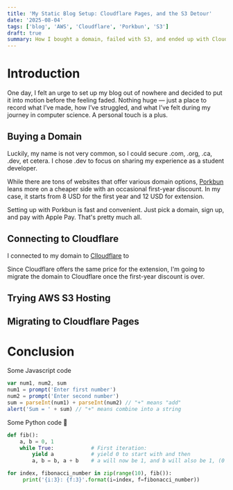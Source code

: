 ```yaml
---
title: 'My Static Blog Setup: Cloudflare Pages, and the S3 Detour'
date: '2025-08-04'
tags: ['blog', 'AWS', 'Cloudflare', 'Porkbun', 'S3']
draft: true
summary: How I bought a domain, failed with S3, and ended up with Cloudflare Pages
---
```


# Introduction

One day, I felt an urge to set up my blog out of nowhere and decided to put it into motion before the feeling faded. Nothing huge — just a place to record what I’ve made, how I’ve struggled, and what I’ve felt during my journey in computer science. A personal touch is a plus.

## Buying a Domain

Luckily, my name is not very common, so I could secure .com, .org, .ca, .dev, et cetera. I chose .dev to focus on sharing my experience as a student developer.

While there are tons of websites that offer various domain options, [Porkbun](Porkbun.com) leans more on a cheaper side with an occasional first-year discount. In my case, it starts from 8 USD for the first year and 12 USD for extension.

Setting up with Porkbun is fast and convenient. Just pick a domain, sign up, and pay with Apple Pay. That's pretty much all.

## Connecting to Cloudflare

I connected to my domain to [Clloudflare](cloudflare.com) to

Since Cloudflare offers the same price for the extension, I'm going to migrate the domain to Cloudflare once the first-year discount is over.

## Trying AWS S3 Hosting

## Migrating to Cloudflare Pages

# Conclusion

Some Javascript code

```javascript
var num1, num2, sum
num1 = prompt('Enter first number')
num2 = prompt('Enter second number')
sum = parseInt(num1) + parseInt(num2) // "+" means "add"
alert('Sum = ' + sum) // "+" means combine into a string
```

Some Python code 🐍

```python
def fib():
    a, b = 0, 1
    while True:            # First iteration:
        yield a            # yield 0 to start with and then
        a, b = b, a + b    # a will now be 1, and b will also be 1, (0 + 1)

for index, fibonacci_number in zip(range(10), fib()):
     print('{i:3}: {f:3}'.format(i=index, f=fibonacci_number))
```
